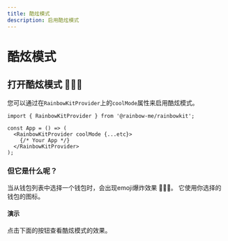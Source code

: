 ```yaml
---
title: 酷炫模式
description: 启用酷炫模式
---
```


# 酷炫模式

## 打开酷炫模式 🌈🌈🌈

您可以通过在`RainbowKitProvider`上的`coolMode`属性来启用酷炫模式。

```tsx
import { RainbowKitProvider } from '@rainbow-me/rainbowkit';

const App = () => (
  <RainbowKitProvider coolMode {...etc}>
    {/* Your App */}
  </RainbowKitProvider>
);
```

### 但它是什么呢？

当从钱包列表中选择一个钱包时，会出现emoji爆炸效果 🌈🌈🌈。 它使用你选择的钱包的图标。

#### 演示

点击下面的按钮查看酷炫模式的效果。

<CoolMode />
